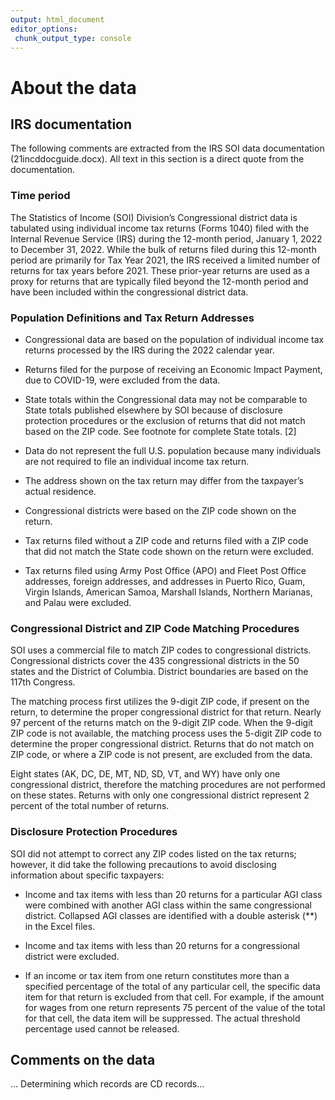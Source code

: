 ```yaml
---
output: html_document
editor_options: 
 chunk_output_type: console
---
```




# About the data

## IRS documentation

The following comments are extracted from the IRS SOI data documentation (21incddocguide.docx). All text in this section is a direct quote from the documentation.

### Time period

The Statistics of Income (SOI) Division’s Congressional district data is tabulated using individual income tax returns (Forms 1040) filed with the Internal Revenue Service (IRS) during the 12-month period, January 1, 2022 to December 31, 2022. While the bulk of returns filed during this 12-month period are primarily for Tax Year 2021, the IRS received a limited number of returns for tax years before 2021. These prior-year returns are used as a proxy for returns that are typically filed beyond the 12-month period and have been included within the congressional district data.


### Population Definitions and Tax Return Addresses

-   Congressional data are based on the population of individual income tax returns processed by the IRS during the 2022 calendar year.

-   Returns filed for the purpose of receiving an Economic Impact Payment, due to COVID-19, were excluded from the data.

-   State totals within the Congressional data may not be comparable to State totals published elsewhere by SOI because of disclosure protection procedures or the exclusion of returns that did not match based on the ZIP code. See footnote for complete State totals. [2] 

-   Data do not represent the full U.S. population because many individuals are not required to file an individual income tax return.

-   The address shown on the tax return may differ from the taxpayer’s actual residence.

-   Congressional districts were based on the ZIP code shown on the return.

-   Tax returns filed without a ZIP code and returns filed with a ZIP code that did not match the State code shown on the return were excluded.

-   Tax returns filed using Army Post Office (APO) and Fleet Post Office addresses, foreign addresses, and addresses in Puerto Rico, Guam, Virgin Islands, American Samoa, Marshall Islands, Northern Marianas, and Palau were excluded.


### Congressional District and ZIP Code Matching Procedures

SOI uses a commercial file to match ZIP codes to congressional districts. Congressional districts cover the 435 congressional districts in the 50 states and the District of Columbia. District boundaries are based on the 117th Congress.

The matching process first utilizes the 9-digit ZIP code, if present on the return, to determine the proper congressional district for that return. Nearly 97 percent of the returns match on the 9-digit ZIP code. When the 9-digit ZIP code is not available, the matching process uses the 5-digit ZIP code to determine the proper congressional district. Returns that do not match on ZIP code, or where a ZIP code is not present, are excluded from the data. 

Eight states (AK, DC, DE, MT, ND, SD, VT, and WY) have only one congressional district, therefore the matching procedures are not performed on these states. Returns with only one congressional district represent 2 percent of the total number of returns.

### Disclosure Protection Procedures

SOI did not attempt to correct any ZIP codes listed on the tax returns; however, it did take the following precautions to avoid disclosing information about specific taxpayers:

-   Income and tax items with less than 20 returns for a particular AGI class were combined with another AGI class within the same congressional district.  Collapsed AGI classes are identified with a double asterisk (**) in the Excel files.

-   Income and tax items with less than 20 returns for a congressional district were excluded.

-   If an income or tax item from one return constitutes more than a specified percentage of the total of any particular cell, the specific data item for that return is excluded from that cell.  For example, if the amount for wages from one return represents 75 percent of the value of the total for that cell, the data item will be suppressed. The actual threshold percentage used cannot be released.   

## Comments on the data

... Determining which records are CD records...
